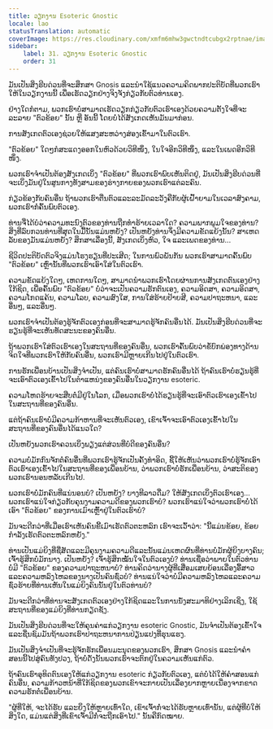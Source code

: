 ```yaml
---
title: ວຽກງານ Esoteric Gnostic
locale: lao
statusTranslation: automatic
coverImage: https://res.cloudinary.com/xmfm6mhw3gwctndtcubgx2rptnae/image/upload/v1740468922/small_cover_tratado_de_psicologia_revolucionaria_a4c0dca4e0.webp
sidebar:
    label: 31. ວຽກງານ Esoteric Gnostic
    order: 31
---
```

ມັນເປັນສິ່ງຮີບດ່ວນທີ່ຈະສຶກສາ Gnosis ແລະນຳໃຊ້ແນວຄວາມຄິດພາກປະຕິບັດທີ່ພວກເຮົາໃຫ້ໃນວຽກງານນີ້ ເພື່ອເຮັດວຽກຢ່າງຈິງຈັງກ່ຽວກັບຕົວທ່ານເອງ.

ຢ່າງໃດກໍຕາມ, ພວກເຮົາບໍ່ສາມາດເຮັດວຽກກ່ຽວກັບຕົວເຮົາເອງດ້ວຍຄວາມຕັ້ງໃຈທີ່ຈະລະລາຍ "ຕົວຂ້ອຍ" ນັ້ນ ຫຼື ອັນນີ້ ໂດຍບໍ່ໄດ້ສັງເກດເຫັນມັນມາກ່ອນ.

ການສັງເກດຕົວເອງຊ່ວຍໃຫ້ແສງສະຫວ່າງສ່ອງເຂົ້າມາໃນຕົວເຮົາ.

"ຕົວຂ້ອຍ" ໃດໆກໍສະແດງອອກໃນຫົວດ້ວຍວິທີໜຶ່ງ, ໃນໃຈອີກວິທີໜຶ່ງ, ແລະໃນເພດອີກວິທີໜຶ່ງ.

ພວກເຮົາຈໍາເປັນຕ້ອງສັງເກດເບິ່ງ "ຕົວຂ້ອຍ" ທີ່ພວກເຮົາພົບເຫັນຕິດຢູ່, ມັນເປັນສິ່ງຮີບດ່ວນທີ່ຈະເບິ່ງມັນຢູ່ໃນສູນກາງທັງສາມຂອງຮ່າງກາຍຂອງພວກເຮົາແຕ່ລະຄົນ.

ກ່ຽວຂ້ອງກັບຄົນອື່ນ ຖ້າພວກເຮົາຕື່ນຕົວແລະລະມັດລະວັງຄືກັບຜູ້ເຝົ້າຍາມໃນເວລາສົງຄາມ, ພວກເຮົາກໍ່ຄົ້ນພົບຕົວເອງ.

ທ່ານຈື່ໄດ້ບໍວ່າຄວາມທະນົງຕົວຂອງທ່ານຖືກທຳຮ້າຍເວລາໃດ? ຄວາມພາກພູມໃຈຂອງທ່ານ? ສິ່ງທີ່ລົບກວນທ່ານທີ່ສຸດໃນມື້ນັ້ນແມ່ນຫຍັງ? ເປັນຫຍັງທ່ານຈຶ່ງມີຄວາມຂັດແຍ້ງນັ້ນ? ສາເຫດລັບຂອງມັນແມ່ນຫຍັງ? ສຶກສາເລື່ອງນີ້, ສັງເກດເບິ່ງຫົວ, ໃຈ ແລະເພດຂອງທ່ານ...

ຊີວິດປະຕິບັດຕົວຈິງແມ່ນໂຮງຮຽນທີ່ປະເສີດ; ໃນການພົວພັນກັນ ພວກເຮົາສາມາດຄົ້ນພົບ "ຕົວຂ້ອຍ" ເຫຼົ່ານັ້ນທີ່ພວກເຮົາເອົາໃສ່ໃນຕົວເຮົາ.

ຄວາມຂັດແຍ້ງໃດໆ, ເຫດການໃດໆ, ສາມາດນໍາພວກເຮົາໂດຍຜ່ານການສັງເກດຕົນເອງຢ່າງໃກ້ຊິດ, ເພື່ອຄົ້ນພົບ "ຕົວຂ້ອຍ" ບໍ່ວ່າຈະເປັນຄວາມຮັກຕົນເອງ, ຄວາມອິດສາ, ຄວາມອິດສາ, ຄວາມໂກດແຄ້ນ, ຄວາມໂລບ, ຄວາມສົງໃສ, ການໃສ່ຮ້າຍປ້າຍສີ, ຄວາມປາຖະຫນາ, ແລະອື່ນໆ, ແລະອື່ນໆ.

ພວກເຮົາຈໍາເປັນຕ້ອງຮູ້ຈັກຕົວເອງກ່ອນທີ່ຈະສາມາດຮູ້ຈັກຄົນອື່ນໄດ້. ມັນເປັນສິ່ງຮີບດ່ວນທີ່ຈະຮຽນຮູ້ທີ່ຈະເຫັນທັດສະນະຂອງຄົນອື່ນ.

ຖ້າພວກເຮົາໃສ່ຕົວເຮົາເອງໃນສະຖານທີ່ຂອງຄົນອື່ນ, ພວກເຮົາຄົ້ນພົບວ່າຂໍ້ບົກພ່ອງທາງດ້ານຈິດໃຈທີ່ພວກເຮົາໃຫ້ກັບຄົນອື່ນ, ພວກເຮົາມີຫຼາຍເກີນໄປຢູ່ໃນຕົວເຮົາ.

ການຮັກເພື່ອນບ້ານເປັນສິ່ງຈໍາເປັນ, ແຕ່ຄົນເຮົາບໍ່ສາມາດຮັກຄົນອື່ນໄດ້ ຖ້າຄົນເຮົາບໍ່ຮຽນຮູ້ທີ່ຈະເອົາຕົວເອງເຂົ້າໄປໃນຕໍາແຫນ່ງຂອງຄົນອື່ນໃນວຽກງານ esoteric.

ຄວາມໂຫດຮ້າຍຈະສືບຕໍ່ມີຢູ່ໃນໂລກ, ເມື່ອພວກເຮົາບໍ່ໄດ້ຮຽນຮູ້ທີ່ຈະເອົາຕົວເຮົາເອງເຂົ້າໄປໃນສະຖານທີ່ຂອງຄົນອື່ນ.

ແຕ່ຖ້າຄົນເຮົາບໍ່ມີຄວາມກ້າຫານທີ່ຈະເຫັນຕົວເອງ, ເຂົາເຈົ້າຈະເອົາຕົວເອງເຂົ້າໄປໃນສະຖານທີ່ຂອງຄົນອື່ນໄດ້ແນວໃດ?

ເປັນຫຍັງພວກເຮົາຄວນເບິ່ງພຽງແຕ່ສ່ວນທີ່ບໍ່ດີຂອງຄົນອື່ນ?

ຄວາມບໍ່ມັກກົນຈັກຕໍ່ຄົນອື່ນທີ່ພວກເຮົາຮູ້ຈັກເປັນຄັ້ງທໍາອິດ, ຊີ້ໃຫ້ເຫັນວ່າພວກເຮົາບໍ່ຮູ້ຈັກເອົາຕົວເຮົາເອງເຂົ້າໄປໃນສະຖານທີ່ຂອງເພື່ອນບ້ານ, ວ່າພວກເຮົາບໍ່ຮັກເພື່ອນບ້ານ, ວ່າສະຕິຂອງພວກເຮົານອນຫລັບເກີນໄປ.

ພວກເຮົາບໍ່ມັກຄົນທີ່ແນ່ນອນບໍ? ເປັນຫຍັງ? ບາງທີລາວດື່ມ? ໃຫ້ສັງເກດເບິ່ງຕົວເຮົາເອງ... ພວກເຮົາແນ່ໃຈກ່ຽວກັບຄຸນງາມຄວາມດີຂອງພວກເຮົາບໍ? ພວກເຮົາແນ່ໃຈວ່າພວກເຮົາບໍ່ໄດ້ເອົາ "ຕົວຂ້ອຍ" ຂອງການເມົາເຫຼົ້າຢູ່ໃນຕົວເຮົາບໍ?

ມັນຈະດີກວ່າທີ່ເມື່ອເຮົາເຫັນຄົນຂີ້ເມົາເຮັດຕົວຕະຫລົກ ເຮົາຈະເວົ້າວ່າ: "ນີ້ແມ່ນຂ້ອຍ, ຂ້ອຍກໍາລັງເຮັດຕົວຕະຫລົກຫຍັງ."

ທ່ານເປັນແມ່ຍິງທີ່ຊື່ສັດແລະມີຄຸນງາມຄວາມດີແລະນັ້ນແມ່ນເຫດຜົນທີ່ທ່ານບໍ່ມັກຜູ້ຍິງບາງຄົນ; ເຈົ້າຮູ້ສຶກບໍ່ມັກນາງ. ເປັນຫຍັງ? ເຈົ້າຮູ້ສຶກໝັ້ນໃຈໃນຕົວເອງບໍ? ທ່ານເຊື່ອວ່າພາຍໃນຕົວທ່ານບໍ່ມີ "ຕົວຂ້ອຍ" ຂອງຄວາມປາຖະຫນາບໍ? ທ່ານຄິດວ່ານາງຜູ້ທີ່ເສື່ອມເສຍຍ້ອນເລື່ອງອື້ສາວແລະຄວາມຫລົງໄຫລຂອງນາງເປັນຄົນຊົ່ວບໍ? ທ່ານແນ່ໃຈວ່າບໍ່ມີຄວາມຫລົງໄຫລແລະຄວາມຊົ່ວຮ້າຍທີ່ທ່ານເຫັນໃນແມ່ຍິງຄົນນັ້ນຢູ່ໃນຕົວທ່ານບໍ?

ມັນຈະດີກວ່າທີ່ທ່ານຈະສັງເກດຕົວເອງຢ່າງໃກ້ຊິດແລະໃນການນັ່ງສະມາທິຢ່າງເລິກເຊິ່ງ, ໃຊ້ສະຖານທີ່ຂອງແມ່ຍິງທີ່ທ່ານກຽດຊັງ.

ມັນເປັນສິ່ງຮີບດ່ວນທີ່ຈະໃຫ້ຄຸນຄ່າແກ່ວຽກງານ esoteric Gnostic, ມັນຈໍາເປັນຕ້ອງເຂົ້າໃຈແລະຊື່ນຊົມມັນຖ້າພວກເຮົາປາຖະຫນາການປ່ຽນແປງທີ່ຮຸນແຮງ.

ມັນເປັນສິ່ງຈໍາເປັນທີ່ຈະຮູ້ຈັກຮັກເພື່ອນມະນຸດຂອງພວກເຮົາ, ສຶກສາ Gnosis ແລະນໍາຄໍາສອນນີ້ໄປສູ່ຄົນທັງປວງ, ຖ້າບໍ່ດັ່ງນັ້ນພວກເຮົາຈະຕົກຢູ່ໃນຄວາມເຫັນແກ່ຕົວ.

ຖ້າຄົນເຮົາອຸທິດຕົນເອງໃຫ້ແກ່ວຽກງານ esoteric ກ່ຽວກັບຕົວເອງ, ແຕ່ບໍ່ໄດ້ໃຫ້ຄໍາສອນແກ່ຄົນອື່ນ, ຄວາມກ້າວຫນ້າທີ່ໃກ້ຊິດຂອງພວກເຂົາຈະກາຍເປັນເລື່ອງຍາກຫຼາຍເນື່ອງຈາກຂາດຄວາມຮັກຕໍ່ເພື່ອນບ້ານ.

"ຜູ້ທີ່ໃຫ້, ຈະໄດ້ຮັບ ແລະຍິ່ງໃຫ້ຫຼາຍເທົ່າໃດ, ເຂົາເຈົ້າກໍ່ຈະໄດ້ຮັບຫຼາຍເທົ່ານັ້ນ, ແຕ່ຜູ້ທີ່ບໍ່ໃຫ້ສິ່ງໃດ, ແມ່ນແຕ່ສິ່ງທີ່ເຂົາເຈົ້າມີກໍ່ຈະຖືກເອົາໄປ." ນັ້ນຄືກົດໝາຍ.

